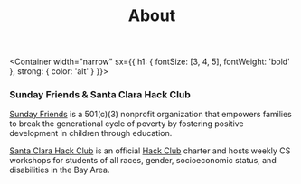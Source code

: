 
<Header sx={{ bg: 'primary' }} width="">

# About

</Header>

<Container width="narrow"
  sx={{
    h1: {
      fontSize: [3, 4, 5],
      fontWeight: 'bold'
    },
    strong: {
      color: 'alt'
    }
  }}>


### Sunday Friends &amp; Santa Clara Hack Club

[Sunday Friends](https://www.sundayfriends.org/index1.html) is a 501(c)(3) nonprofit organization that empowers families to break 
the generational cycle of poverty by fostering positive development in children through education.  
  
[Santa Clara Hack Club](https://sites.google.com/view/schscode/home) is an official [Hack Club](https://hackclub.com/)
 charter and hosts
weekly CS workshops for students of all races, gender, socioeconomic status, and disabilities in the Bay Area.

</Container>